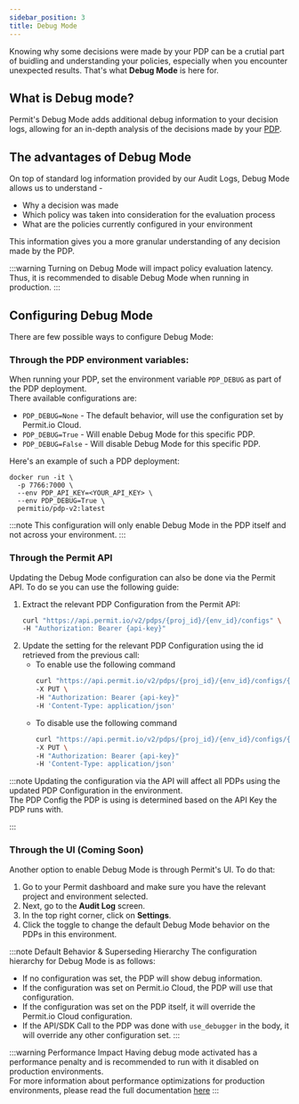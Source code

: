 ```yaml
---
sidebar_position: 3
title: Debug Mode
---
```



Knowing why some decisions were made by your PDP can be a crutial part of buidling and understanding your policies, especially when you encounter unexpected results.
That's what **Debug Mode** is here for.

## What is Debug mode?

Permit's Debug Mode adds additional debug information to your decision logs, allowing for an in-depth analysis of the decisions made by your [PDP](/concepts/pdp/overview).

## The advantages of Debug Mode

On top of standard log information provided by our Audit Logs, Debug Mode allows us to understand -

- Why a decision was made
- Which policy was taken into consideration for the evaluation process
- What are the policies currently configured in your environment

This information gives you a more granular understanding of any decision made by the PDP.

:::warning
Turning on Debug Mode will impact policy evaluation latency. Thus, it is recommended to disable Debug Mode when running in production.
:::

## Configuring Debug Mode

There are few possible ways to configure Debug Mode:

### Through the PDP environment variables:

When running your PDP, set the environment variable `PDP_DEBUG` as part of the PDP deployment. <br />
There available configurations are:
- `PDP_DEBUG=None` - The default behavior, will use the configuration set by Permit.io Cloud.
- `PDP_DEBUG=True` - Will enable Debug Mode for this specific PDP.
- `PDP_DEBUG=False` - Will disable Debug Mode for this specific PDP.

Here's an example of such a PDP deployment:

```
docker run -it \
  -p 7766:7000 \
  --env PDP_API_KEY=<YOUR_API_KEY> \
  --env PDP_DEBUG=True \
  permitio/pdp-v2:latest
```

:::note
This configuration will only enable Debug Mode in the PDP itself and not across your environment.
:::

### Through the Permit API

Updating the Debug Mode configuration can also be done via the Permit API.
To do se you can use the following guide:

1. Extract the relevant PDP Configuration from the Permit API:
    ```bash
    curl "https://api.permit.io/v2/pdps/{proj_id}/{env_id}/configs" \
    -H "Authorization: Bearer {api-key}"
    ```
2. Update the setting for the relevant PDP Configuration using the id retrieved from the previous call:
    - To enable use the following command
        ```bash
        curl "https://api.permit.io/v2/pdps/{proj_id}/{env_id}/configs/{pdp_id}/debug-audit-logs/enable" \
        -X PUT \
        -H "Authorization: Bearer {api-key}"
        -H 'Content-Type: application/json'
        ```
    - To disable use the following command
        ```bash
        curl "https://api.permit.io/v2/pdps/{proj_id}/{env_id}/configs/{pdp_id}/debug-audit-logs/disable" \
        -X PUT \
        -H "Authorization: Bearer {api-key}"
        -H 'Content-Type: application/json'
        ```

:::note
Updating the configuration via the API will affect all PDPs using the updated PDP Configuration in the environment.<br />
The PDP Config the PDP is using is determined based on the API Key the PDP runs with.

:::


### Through the UI (Coming Soon)

Another option to enable Debug Mode is through Permit's UI. To do that:

1. Go to your Permit dashboard and make sure you have the relevant project and environment selected.
2. Next, go to the **Audit Log** screen.
3. In the top right corner, click on **Settings**.
4. Click the toggle to change the default Debug Mode behavior on the PDPs in this environment.


:::note Default Behavior & Superseding Hierarchy
The configuration hierarchy for Debug Mode is as follows:
- If no configuration was set, the PDP will show debug information.
- If the configuration was set on Permit.io Cloud, the PDP will use that configuration.
- If the configuration was set on the PDP itself, it will override the Permit.io Cloud configuration.
- If the API/SDK Call to the PDP was done with `use_debugger` in the body, it will override any other configuration set.
:::

:::warning Performance Impact
Having debug mode activated has a performance penalty and is recommended to run
with it disabled on production environments.<br />
For more information about performance optimizations for production environments, please read the full documentation [here](/how-to/deploy/deploy-to-production#general-performance-tips)
:::

